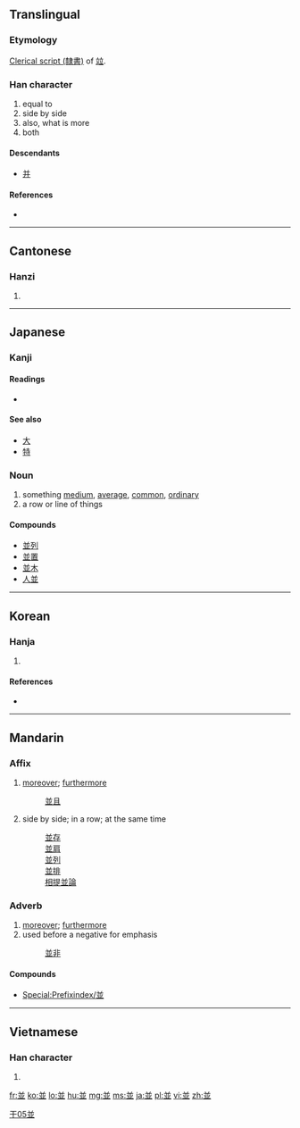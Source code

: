 {{also|并|幷|竝}}
==Translingual==
{{Hani-forms|[[并]]|並}}
===Etymology===
[[w:Clerical script|Clerical script (隸書)]] of [[竝]].

===Han character===
{{Han char|rn=1|rad=一|as=07|sn=8|four=8010<sub>2</sub>|canj=廿廿金 (TTC)}}

# equal to
# side by side
# also, what is more
# both

====Descendants====
* [[并]]

====References====
* {{Han ref|kx=0078.140|dkj=00054|dj=0157.250|hdz=10246.020|uh=4E26|ud=20006|bh=A8C3|bd=43203}}

----

==Cantonese==

===Hanzi===
{{yue-hanzi|jyut=|y=bing6, bong6}}

# {{defn|lang=yue|sort=一07}}

----

==Japanese==
{{ja-see-also|-並}} 

===Kanji===
{{ja-kanji|grade=6|rs=一07}}

====Readings====
* {{ja-readings|on=[[へい]] (hei)|kun=[[なみ]] (nami), [[ならぶ]] (narabu), [[ならびに]] (narabini)}}

====See also====
* [[大]]
* [[特]]

===Noun===
{{ja-noun|k|hira=なみ|rom=nami}}

# something [[medium]], [[average]], [[common]], [[ordinary]]
# a row or line of things

====Compounds====
* [[並列]]
* [[並置]]
* [[並木]]
* [[人並]]

----

==Korean==

===Hanja===
{{ko-hanja|hangeul=병|rv=byeong|mr=pyŏng|eumhun=아우를|ehrv=aureul|ehmr=aurǔl|ehy=}}

# {{defn|lang=ko|sort=一07}}

====References====
* {{Hanja ref|nav=13654}}

----

==Mandarin==

===Affix===
{{infl|cmn|morpheme|simplified||Pinyin|bìng|traditional|並}}

# [[moreover]]; [[furthermore]]
#: [[並且]]
# side by side; in a row; at the same time
#: [[並存]]
#: [[並肩]]
#: [[並列]]
#: [[並排]]
#: [[相提並論]]

===Adverb===
{{cmn-adv|t|pin=bìng|pint=bing4|tra=並|sim=并|rs=干05}}

# [[moreover]]; [[furthermore]]
# used before a negative for emphasis
#: [[並非]]

====Compounds====
* [[Special:Prefixindex/並]]

[[Category:zh-tw:Elementary Mandarin|干05並]]

----

==Vietnamese==

===Han character===
{{vi-hantu|[[tịnh]]|rs=一07}}

# {{defn|lang=vi|sort=一07}}

[[fr:並]]
[[ko:並]]
[[lo:並]]
[[hu:並]]
[[mg:並]]
[[ms:並]]
[[ja:並]]
[[pl:並]]
[[vi:並]]
[[zh:並]]